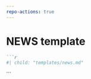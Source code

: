 ```yaml
---
repo-actions: true
---
```


# NEWS template {#newstemplate}


```markdown
```r
#| child: "templates/news.md"
```
```
